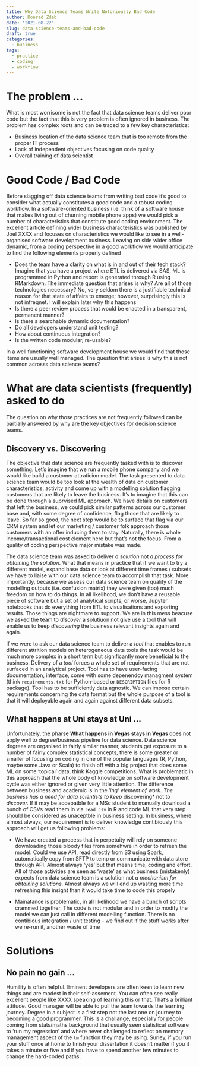 ```yaml
---
title: Why Data Science Teams Write Notoriously Bad Code
author: Konrad Zdeb
date: '2021-08-22'
slug: data-science-teams-and-bad-code
draft: true
categories:
  - business
tags:
  - practice
  - coding
  - workflow
---
```


# The problem …

What is most worrisome is not the fact that data science teams deliver poor code but the fact that this is very problem is often ignored in business. The problem has complex roots and can be traced to a few key characteristics:

* Business location of the data science team that is too remote from the proper IT process
* Lack of independent objectives focusing on code quality
* Overall training of data scientist
 
# Good Code / Bad Code

Before slagging off data science teams from writing bad code it's good to consider what actually constitutes a good code and a robust coding workflow. In a software-oriented business (i.e. think of a software house that makes living out of churning mobile phone apps) we would pick a number of characteristics that constitute good coding environment. The excellent article defining wider business characteristics was published by Joel XXXX and focuses on characteristics we would like to see in a well-organised software development business. Leaving on side wider office dynamic, from a coding perspective in a good workflow we would anticipate to find the following elements properly defined

* Does the team have a clarity on what is in and out of their tech stack? Imagine that you have a project where ETL is delivered via SAS, ML is programmed in Python and report is generated through R using RMarkdown. The immediate question that arises is why? Are all of those technologies necessary? No, very seldom there is a justifiable technical reason for that state of affairs to emerge; however, surprisingly this is not infreqnet. I will explain later why this happens
* Is there a peer review process that would be enacted in a transparent, permanent manner? 
* Is there a searchable dynamic documentation?
* Do all developers understand unit testing?
* How about continuous integration?
* Is the written code modular, re-usable?

In a well functioning software development house we would find that those items are usually well managed. The question that arises is why this is not common acrosss data science teams?

# What are data scientists (frequently) asked to do

The question on why those practices are not frequently followed can be partially answered by why are the key objectives for decision science teams.

## Discovery vs. Discovering

The objective that data science are frequently tasked with is to discover something. Let's imagine that we run a mobile phone company and we would like build a customer attraticion model. The task presented to data science team would be too look at the wealth of data on customer characteristics, activity and come up with a modelling solution flagging customers that are likely to leave the business. It's to imagine that this can be done through a suprvised ML approach. We have details on customers that left the business, we could pick similar patterns across our customer base and, with some degree of confidence, flag those that are likely to leave. So far so good, the next step would be to surface that flag via our CRM system and let our marketing / customer folk approach those customers with an offer inducing them to stay. Naturally, there is whole income/transactional cost element here but that's not the focus. From a quality of coding perspective major mistake was made.

The data science team was asked to deliver *a solution* not *a process for obtaining the solution.* What that means in practice that if we want to try a different model, expand base data or look at different time frames / subsets we have to liaise with our data science team to accomplish that task. More importantly, because we assess our data science team on quality of the modelling outputs (i.e. confusion matrix) they were given (too) much freedom on how to do things. In all likelihood, we don't have a reusable piece of software but a set of analytical scripts, or worse, Jupyter notebooks that do everything from ETL to visualisations and exporting results. Those things are nightmare to support. We are in this mess beacuse we asked the team to *discover* a solutiuon not give use a tool that will enable us to keep *discovering* the business relevant insights again and again.

If we were to ask our data science team to deliver a *tool* that enables to run different attrition models on heterogeneous data tools the task would be much more complex in a short term but significantly more beneficial to the business. Delivery of a *tool* forces a whole set of requirements that are not surfaced in an analytical project. Tool has to have user-facing documentation, interface, come with some depenendcy managment system (think `requirements.txt` for Python-based or `DESCRIPTION` files for R package). Tool has to be sufficiently data agnostic. We can impose certain requirements concerning the data format but the whole purpose of a tool is that it will deployable again and again against different data subsets. 

## What happens at Uni stays at Uni ...

Unfortunately, the pharse **What happens in Vegas stays in Vegas** does not apply well to degree/business pipeline for data science. Data science degrees are organised in fairly similar manner, students get exposure to a number of fairly complex statistical concepts, there is some greater or smaller of focusing on coding in one of the popular languages (R, Python, maybe some Java or Scala) to finish off with a big project that does some ML on some 'topical' data, think Kaggle competitions. What is problematic in this approach that the whole body of knowledge on software development cycle was either ignored or given very little attention. The difference between business and academic is in the '*ing' element of work. The business has a need for data scientists to keep *discovering* not to *discover.* If it may be accepatble for a MSc student to manually download a bunch of CSVs read them in via `read_csv` in R and code ML that very step should be considered as unaceptble in business setting. In business, where almost always, our requirement is to deliver knowledge contibiously this approach will get us following problems:

* We have created a process that in perpetuity will rely on someone downloading those bloody files from somehwre in order to refresh the model. Could we use API, read directly from S3 using Spark, automatically copy from SFTP to temp or communicate with data store through API. Almost always 'yes' but that means time, coding and effort. All of those activities are seen as 'waste' as what business (mistakenly) expects from data science team is a solution not *a mechanism for obtaining solutions.* Almost always we will end up wasting more time refreshing this insight than it would take time to code this propely

* Mainatance is problematic, in all likelihood we have a bunch of scripts crammed together. The code is not modular and in order to modify the model we can just call in different modelling function. There is no contibious integration / unit testing - we find out if the stuff works after we re-run it, another waste of time


# Solutions

## No pain no gain ...

Humility is often helpful. Eminent developers are often keen to learn new things and are modest in their self-assement. You can often see really excellent people like XXXX speaking of learning this or that. That's a brilliant attitude. Good manager will be able to pull the team towards the learning journey. Degree in a subject is a first step not the last one on journey to becoming a good programmer. This is a challange, especially for people coming from stats/maths background that usually seen statistical software to 'run my regression' and where never challenged to reflect on memory management aspect of the `lm` function they may be using. Surley, if you run your stuff once at home to finish your dissertation it doesn't matter if you it takes a minute or five and if you have to spend another few minutes to change the hard-coded paths. 

